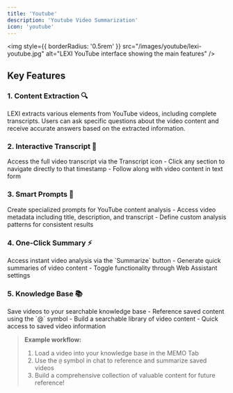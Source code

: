 ```yaml
---
title: 'Youtube'
description: 'Youtube Video Summarization'
icon: 'youtube'
---
```


<img
  style={{ borderRadius: '0.5rem' }}
  src="/images/youtube/lexi-youtube.jpg"
  alt="LEXI YouTube interface showing the main features"
/>

## Key Features

### 1. Content Extraction 🔍
LEXI extracts various elements from YouTube videos, including complete transcripts. Users can ask specific questions about the video content and receive accurate answers based on the extracted information.

### 2. Interactive Transcript 📝
<Card img="/images/youtube/lexi-youtube-transcript.jpg">
Access the full video transcript via the Transcript icon
</Card>
- Click any section to navigate directly to that timestamp
- Follow along with video content in text form

### 3. Smart Prompts 🧠
<Card img="/images/youtube/lexi-youtube-settings.jpg">
Create specialized prompts for YouTube content analysis
</Card>
- Access video metadata including title, description, and transcript
- Define custom analysis patterns for consistent results

### 4. One-Click Summary ⚡
<Card img="/images/youtube/lexi-youtube-summarize.jpg">
Access instant video analysis via the `Summarize` button
</Card>
- Generate quick summaries of video content
- Toggle functionality through Web Assistant settings

### 5. Knowledge Base 📚
<Card img="/images/youtube/lexi-youtube-memo.jpg">
Save videos to your searchable knowledge base
</Card>
- Reference saved content using the `@` symbol
- Build a searchable library of video content
- Quick access to saved video information

> **Example workflow:**
> 1. Load a video into your knowledge base in the MEMO Tab
> 2. Use the `@` symbol in chat to reference and summarize saved videos
> 3. Build a comprehensive collection of valuable content for future reference!

